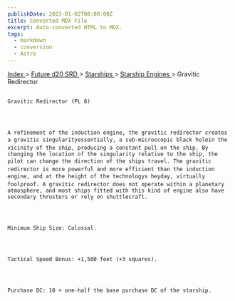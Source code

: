 ```yaml
---
publishDate: 2023-01-02T00:00:00Z
title: Converted MDX File
excerpt: Auto-converted HTML to MDX.
tags:
  - markdown
  - conversion
  - Astro
---
```







[
      Index
     ](-index)
     >
     [
      Future d20 SRD
     ](future-d20-srd-index)
     >
     [
      Starships
     ](future-d20-srd-starships-index)
     >
     [
      Starship Engines
     ](future-d20-srd-starships-starship-engines-index)
     > Gravitic Redirector
    




## 
    Gravitic Redirector (PL 8)
   



    A refinement of the induction engine, the gravitic redirector creates a gravitic singularityessentially, a sub-microscopic black holein the vicinity of the ship, producing a constant pull on the ship. By changing the location of the singularity relative to the ship, the pilot can change the direction of the ships travel. The gravitic redirector is more powerful and more efficient than the induction engine, and at the height of the technologys heyday, virtually foolproof. A gravitic redirector does not operate within a planetary atmosphere, and most ships fitted with this kind of engine also have secondary thrusters or rely on shuttlecraft.
   



    Minimum Ship Size: Colossal.
   



    Tactical Speed Bonus: +1,500 feet (+3 squares).
   



    Purchase DC: 10 + one-half the base purchase DC of the starship.
   





